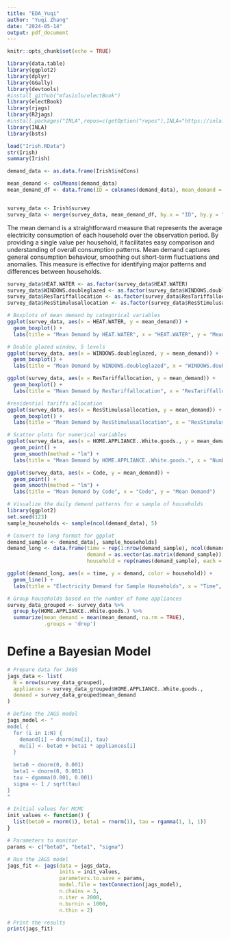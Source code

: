 ```yaml
---
title: "EDA_Yuqi"
author: "Yuqi Zhang"
date: "2024-05-14"
output: pdf_document
---
```


```r
knitr::opts_chunk$set(echo = TRUE)
```

```r
library(data.table)
library(ggplot2)
library(dplyr)
library(GGally)
library(devtools)
#install_github("mfasiolo/electBook")
library(electBook)
library(rjags)
library(R2jags)
#install.packages("INLA",repos=c(getOption("repos"),INLA="https://inla.r-inla-download.org/R/stable"), dep=TRUE)
library(INLA)
library(bsts)
```



```r
load("Irish.RData")
str(Irish)
summary(Irish)
```


```r
demand_data <- as.data.frame(Irish$indCons)

mean_demand <- colMeans(demand_data)
mean_demand_df <- data.frame(ID = colnames(demand_data), mean_demand = mean_demand)


survey_data <- Irish$survey
survey_data <- merge(survey_data, mean_demand_df, by.x = "ID", by.y = "ID")
```

The mean demand is a straightforward measure that represents the average electricity consumption of each household over the observation period. By providing a single value per household, it facilitates easy comparison and understanding of overall consumption patterns. Mean demand captures general consumption behaviour, smoothing out short-term fluctuations and anomalies. This measure is effective for identifying major patterns and differences between households.

```r
survey_data$HEAT.WATER <- as.factor(survey_data$HEAT.WATER)
survey_data$WINDOWS.doubleglazed <- as.factor(survey_data$WINDOWS.doubleglazed)
survey_data$ResTariffallocation <- as.factor(survey_data$ResTariffallocation)
survey_data$ResStimulusallocation <- as.factor(survey_data$ResStimulusallocation)

# Boxplots of mean demand by categorical variables
ggplot(survey_data, aes(x = HEAT.WATER, y = mean_demand)) +
  geom_boxplot() +
  labs(title = "Mean Demand by HEAT.WATER", x = "HEAT.WATER", y = "Mean Demand")

# Double glazed window, 5 levels
ggplot(survey_data, aes(x = WINDOWS.doubleglazed, y = mean_demand)) +
  geom_boxplot() +
  labs(title = "Mean Demand by WINDOWS.doubleglazed", x = "WINDOWS.doubleglazed", y = "Mean Demand")

ggplot(survey_data, aes(x = ResTariffallocation, y = mean_demand)) +
  geom_boxplot() +
  labs(title = "Mean Demand by ResTariffallocation", x = "ResTariffallocation", y = "Mean Demand")

#residential tariffs allocation
ggplot(survey_data, aes(x = ResStimulusallocation, y = mean_demand)) +
  geom_boxplot() +
  labs(title = "Mean Demand by ResStimulusallocation", x = "ResStimulusallocation", y = "Mean Demand")

# Scatter plots for numerical variables
ggplot(survey_data, aes(x = HOME.APPLIANCE..White.goods., y = mean_demand)) +
  geom_point() +
  geom_smooth(method = "lm") +
  labs(title = "Mean Demand by HOME.APPLIANCE..White.goods.", x = "Number of Home Appliances", y = "Mean Demand")

ggplot(survey_data, aes(x = Code, y = mean_demand)) +
  geom_point() +
  geom_smooth(method = "lm") +
  labs(title = "Mean Demand by Code", x = "Code", y = "Mean Demand")

```


```r
# Visualize the daily demand patterns for a sample of households
library(ggplot2)
set.seed(123)
sample_households <- sample(ncol(demand_data), 5)

# Convert to long format for ggplot
demand_sample <- demand_data[, sample_households]
demand_long <- data.frame(time = rep(1:nrow(demand_sample), ncol(demand_sample)),
                          demand = as.vector(as.matrix(demand_sample)),
                          household = rep(names(demand_sample), each = nrow(demand_sample)))

ggplot(demand_long, aes(x = time, y = demand, color = household)) +
  geom_line() +
  labs(title = "Electricity Demand for Sample Households", x = "Time", y = "Demand")

```

```r
# Group households based on the number of home appliances
survey_data_grouped <- survey_data %>%
  group_by(HOME.APPLIANCE..White.goods.) %>%
  summarize(mean_demand = mean(mean_demand, na.rm = TRUE),
            .groups = 'drop')
```


# Define a Bayesian Model

```r
# Prepare data for JAGS
jags_data <- list(
  N = nrow(survey_data_grouped),
  appliances = survey_data_grouped$HOME.APPLIANCE..White.goods.,
  demand = survey_data_grouped$mean_demand
)

# Define the JAGS model
jags_model <- "
model {
  for (i in 1:N) {
    demand[i] ~ dnorm(mu[i], tau)
    mu[i] <- beta0 + beta1 * appliances[i]
  }
  
  beta0 ~ dnorm(0, 0.001)
  beta1 ~ dnorm(0, 0.001)
  tau ~ dgamma(0.001, 0.001)
  sigma <- 1 / sqrt(tau)
}
"

```


```r
# Initial values for MCMC
init_values <- function() {
  list(beta0 = rnorm(1), beta1 = rnorm(1), tau = rgamma(1, 1, 1))
}

# Parameters to monitor
params <- c("beta0", "beta1", "sigma")

# Run the JAGS model
jags_fit <- jags(data = jags_data, 
                 inits = init_values, 
                 parameters.to.save = params, 
                 model.file = textConnection(jags_model), 
                 n.chains = 3, 
                 n.iter = 2000, 
                 n.burnin = 1000, 
                 n.thin = 2)

# Print the results
print(jags_fit)

```






